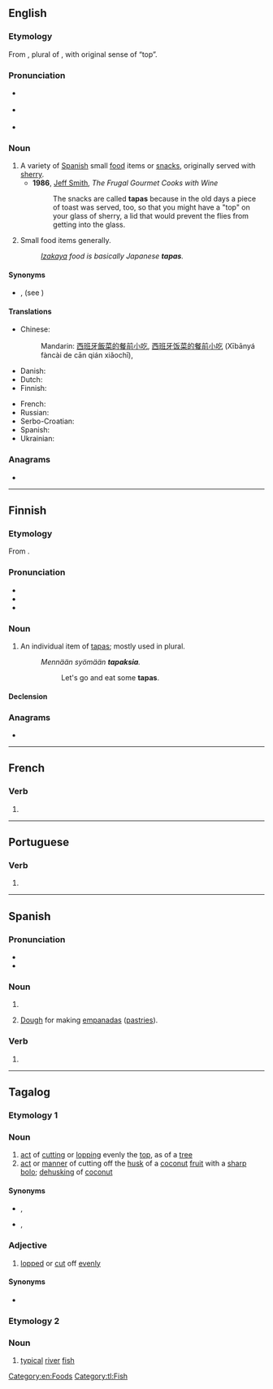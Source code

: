 {{also|tapás}}
==English==

===Etymology===
From {{bor|en|es|tapas}}, plural of {{m|es|tapa}}, with original sense of “top”.

===Pronunciation===
* {{a|UK}} {{IPA|/ˈtæp.æs/|/ˈtæp.əs/|lang=en}}
* {{a|US}} {{IPA|/ˈtæp.əs/|/ˈtɑːp.əs/|lang=en}}
* {{audio|en-us-tapas.ogg|Audio (US)|lang=en}} {{audio|En-us-ncalif-tapas.ogg|Audio (US, Northern California)|lang=en}}
{{rfap|UK|UK|lang=en}}

===Noun===
{{en-noun|-}}

# A variety of [[Spanish]] small [[food]] items or [[snack]]s, originally served with [[sherry]].
#* '''1986''', [[w:Jeff Smith (TV personality)|Jeff Smith]], ''The Frugal Gourmet Cooks with Wine''
#*: The snacks are called '''tapas''' because in the old days a piece of toast was served, too, so that you might have a "top" on your glass of sherry, a lid that would prevent the flies from getting into the glass.
# {{lb|en|by extension}} Small food items generally.
#: ''[[izakaya|Izakaya]] food is basically Japanese '''tapas'''.''

====Synonyms====
* {{l|en|small plate}}, {{l|en|small plates}} (see {{w|small plates}})

====Translations====
{{trans-top|variety of small foods}}
* Chinese:
*: Mandarin: [[西班牙]][[飯菜]][[的]][[餐]][[前]][[小吃]], [[西班牙]][[饭菜]][[的]][[餐]][[前]][[小吃]] (Xībānyá fàncài de cān qián xiǎochī), {{t|cmn|塔帕斯|tr=tǎpàsī}}
* Danish: {{t-needed|da}}
* Dutch: {{t-needed|nl}}
* Finnish: {{t+|fi|tapas}}
{{trans-mid}}
* French: {{t+|fr|tapas|f-p}}
* Russian: {{t-needed|ru}}
* Serbo-Croatian: {{t-needed|sh}}
* Spanish: {{t-needed|es}}
* Ukrainian: {{t-needed|uk}}
{{trans-bottom}}

===Anagrams===
* {{anagrams|en|a=aapst|pasta|patas}}

[[Category:en:Foods]]

----

==Finnish==

===Etymology===
From {{bor|fi|es|tapas}}.

===Pronunciation===
* {{fi-IPA}}
* {{hyphenation|ta|pas|lang=fi}}
* {{rhymes|lang=fi|ɑpɑs}}

===Noun===
{{fi-noun}}

# An individual item of [[tapas]]; mostly used in plural.
#: ''Mennään syömään '''tapaksia'''.''
#:: Let's go and eat some '''tapas'''.

====Declension====
{{fi-decl-vastaus|tapa|a}}

===Anagrams===
* {{anagrams|fi|a=aapst|pasta}}

----

==French==

===Verb===
{{head|fr|verb form}}

# {{inflection of|taper||2|s|phis|lang=fr}}

----

==Portuguese==

===Verb===
{{head|pt|verb form}}

# {{pt-verb-form-of|tapar}}

----

==Spanish==

===Pronunciation===
* {{es-IPA}}
* {{audio|Es-chile-tapas.ogg|Audio (Chile)|lang=es}}

===Noun===
{{head|es|noun form|g=f-p}}

# {{plural of|lang=es|tapa}}
# {{lb|es|Argentina}} [[dough|Dough]] for making [[empanada|empanadas]] ([[pastry|pastries]]).

===Verb===
{{head|es|verb form}}

# {{es-verb form of|ending=ar|mood=indicative|tense=present|pers=2|formal=no|number=singular|tapar}}

----

==Tagalog==

===Etymology 1===

===Noun===
{{tl-noun}}

# [[act]] of [[cut]]ting or [[lop]]ping evenly the [[top]], as of a [[tree]]
# [[act]] or [[manner]] of cutting off the [[husk]] of a [[coconut]] [[fruit]] with a [[sharp]] [[bolo]]; [[dehusking]] of [[coconut]]

====Synonyms====
* {{sense|cutting the top}} {{l|tl|palas}}, {{l|tl|pagpalas}}
* {{sense|dehusking of coconut}} {{l|tl|pagtapas}}, {{l|tl|pagtatapas}}

===Adjective===
{{head|tl|adjective|head=tapás}}

# [[lopped]] or [[cut]] off [[evenly]]

====Synonyms====
* {{l|tl|palas}}

===Etymology 2===

===Noun===
{{tl-noun|head=tapás}}

# [[typical]] [[river]] [[fish]]

[[Category:tl:Fish]]